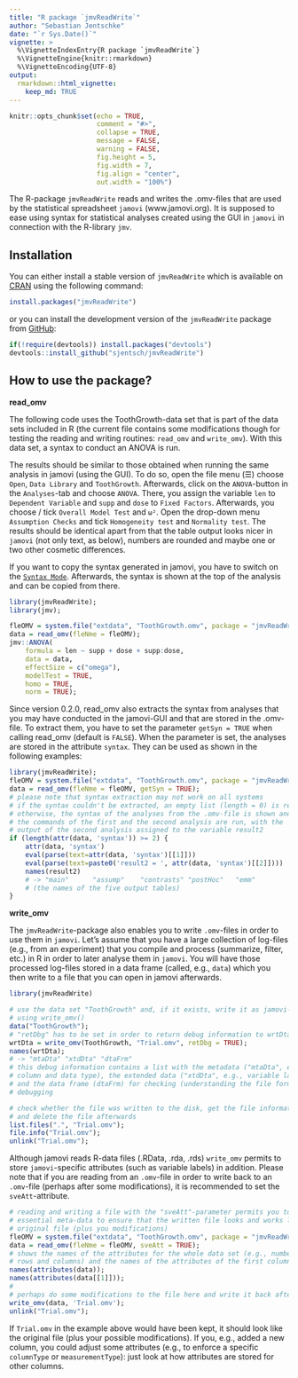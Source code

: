 ```yaml
---
title: "R package `jmvReadWrite`"
author: "Sebastian Jentschke"
date: "`r Sys.Date()`"
vignette: >
  %\VignetteIndexEntry{R package `jmvReadWrite`}
  %\VignetteEngine{knitr::rmarkdown}
  %\VignetteEncoding{UTF-8}
output:
  rmarkdown::html_vignette:
    keep_md: TRUE  
---
```


```r
knitr::opts_chunk$set(echo = TRUE,
                      comment = "#>",
                      collapse = TRUE,
                      message = FALSE,                      
                      warning = FALSE,
                      fig.height = 5,
                      fig.width = 7,
                      fig.align = "center",
                      out.width = "100%")
```


The R-package `jmvReadWrite` reads and writes the .omv-files that are used by
the statistical spreadsheet `jamovi` (www.jamovi.org). It is supposed to ease
using syntax for statistical analyses created using the GUI in `jamovi` in
connection with the R-library `jmv`.


## Installation

You can either install a stable version of `jmvReadWrite` which is available on
[CRAN](https://cran.r-project.org/package=jmvReadWrite) using the following command:

```r
install.packages("jmvReadWrite")
```

or you can install the development version of the `jmvReadWrite` package from
[GitHub](https://github.com/sjentsch/jmvReadWrite):

```r
if(!require(devtools)) install.packages("devtools")
devtools::install_github("sjentsch/jmvReadWrite")
```

 
## How to use the package?

**read_omv**

The following code uses the ToothGrowth-data set that is part of the data sets
included in R (the current file contains some modifications though for testing
the reading and writing routines: `read_omv` and `write_omv`). With this data
set, a syntax to conduct an ANOVA is run.

The results should be similar to those obtained when running the same analysis
in jamovi (using the GUI). To do so, open the file menu (☰) choose `Open`,
`Data Library` and `ToothGrowth`. Afterwards, click on the `ANOVA`-button in
the `Analyses`-tab and choose `ANOVA`. There, you assign the variable `len` to
`Dependent Variable` and `supp` and `dose` to `Fixed Factors`. Afterwards, you
choose / tick `Overall Model Test` and `ω²`. Open the drop-down menu
`Assumption Checks` and tick `Homogeneity test` and `Normality test`.
The results should be identical apart from that the table output looks nicer in
`jamovi` (not only text, as below), numbers are rounded and maybe one or two
other cosmetic differences.

If you want to copy the syntax generated in jamovi, you have to switch on the
[`Syntax Mode`](https://jamovi.readthedocs.io/en/latest/_pages/um_6_syntax_mode.html).
Afterwards, the syntax is shown at the top of the analysis and can be copied
from there.

```r
library(jmvReadWrite);
library(jmv);

fleOMV = system.file("extdata", "ToothGrowth.omv", package = "jmvReadWrite");
data = read_omv(fleNme = fleOMV);
jmv::ANOVA(
    formula = len ~ supp + dose + supp:dose,
    data = data,
    effectSize = c("omega"),
    modelTest = TRUE,
    homo = TRUE,
    norm = TRUE);
```

Since version 0.2.0, read_omv also extracts the syntax from analyses that you
may have conducted in the jamovi-GUI and that are stored in the .omv-file. To
extract them, you have to set the parameter `getSyn = TRUE` when calling
read_omv (default is `FALSE`). When the parameter is set, the analyses are
stored in the attribute `syntax`. They can be used as shown in the following
examples:

```r
library(jmvReadWrite);
fleOMV = system.file("extdata", "ToothGrowth.omv", package = "jmvReadWrite");
data = read_omv(fleNme = fleOMV, getSyn = TRUE);
# please note that syntax extraction may not work on all systems
# if the syntax couldn't be extracted, an empty list (length = 0) is returned,
# otherwise, the syntax of the analyses from the .omv-file is shown and  
# the commands of the first and the second analysis are run, with the
# output of the second analysis assigned to the variable result2
if (length(attr(data, 'syntax')) >= 2) {
    attr(data, 'syntax')
    eval(parse(text=attr(data, 'syntax')[[1]]))
    eval(parse(text=paste0('result2 = ', attr(data, 'syntax')[[2]])))
    names(result2)
    # -> "main"      "assump"    "contrasts" "postHoc"   "emm"
    # (the names of the five output tables)
}
```

**write_omv**

The `jmvReadWrite`-package also enables you to write `.omv`-files in order to
use them in `jamovi`. Let's assume that you have a large collection of
log-files (e.g., from an experiment) that you compile and process (summarize,
filter, etc.) in R in order to later analyse them in `jamovi`. You will have
those processed log-files stored in a data frame (called, e.g., `data`) which
you then write to a file that you can open in jamovi afterwards.

```r
library(jmvReadWrite)

# use the data set "ToothGrowth" and, if it exists, write it as jamovi-file
# using write_omv()
data("ToothGrowth");
# "retDbg" has to be set in order to return debug information to wrtDta
wrtDta = write_omv(ToothGrowth, "Trial.omv", retDbg = TRUE);
names(wrtDta);
# -> "mtaDta" "xtdDta" "dtaFrm"
# this debug information contains a list with the metadata ("mtaDta", e.g.,
# column and data type), the extended data ("xtdDta", e.g., variable lables),
# and the data frame (dtaFrm) for checking (understanding the file format) and
# debugging

# check whether the file was written to the disk, get the file information (size, etc.)
# and delete the file afterwards
list.files(".", "Trial.omv");
file.info("Trial.omv");
unlink("Trial.omv");
```

Although jamovi reads R-data files (.RData, .rda, .rds) `write_omv` permits to
store `jamovi`-specific attributes (such as variable labels) in addition.
Please note that if you are reading from an `.omv`-file in order to write back
to an `.omv`-file (perhaps after some modifications), it is recommended to set the
`sveAtt`-attribute.

```r
# reading and writing a file with the "sveAtt"-parameter permits you to keep
# essential meta-data to ensure that the written file looks and works like the
# original file (plus you modifications)
fleOMV = system.file("extdata", "ToothGrowth.omv", package = "jmvReadWrite");
data = read_omv(fleNme = fleOMV, sveAtt = TRUE);
# shows the names of the attributes for the whole data set (e.g., number of
# rows and columns) and the names of the attributes of the first column
names(attributes(data));
names(attributes(data[[1]]));
#
# perhaps do some modifications to the file here and write it back afterwards
write_omv(data, 'Trial.omv');
unlink("Trial.omv");
```

If `Trial.omv` in the example above would have been kept, it should look like
the original file (plus your possible modifications). If you, e.g., added a new
column, you could adjust some attributes (e.g., to enforce a specific
`columnType` or `measurementType`): just look at how attributes are stored for
other columns.

